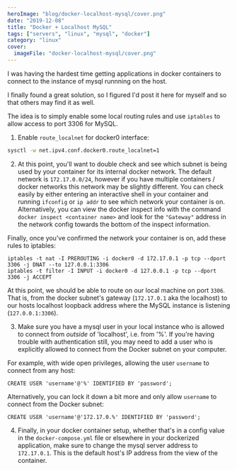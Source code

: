 ```yaml
---
heroImage: "blog/docker-localhost-mysql/cover.png"
date: "2019-12-08"
title: "Docker + Localhost MySQL"
tags: ["servers", "linux", "mysql", "docker"]
category: "linux"
cover:
  imageFile: "docker-localhost-mysql/cover.png"
---
```


I was having the hardest time getting applications in docker containers to connect to the instance of mysql runnning on the host.

I finally found a great solution, so I figured I'd post it here for myself and so that others may find it as well.

The idea is to simply enable some local routing rules and use `iptables` to allow access to port 3306 for MySQL.

1. Enable `route_localnet` for docker0 interface:

```bash
sysctl -w net.ipv4.conf.docker0.route_localnet=1
```

2. At this point, you'll want to double check and see which subnet is being used by your container for its internal docker network. The default network is `172.17.0.0/24`, however if you have multiple containers / docker networks this network may be slightly different. You can check easily by either entering an interactive shell in your container and running `ifconfig` or `ip addr` to see which network your container is on. Alternatively, you can view the docker inspect info with the command `docker inspect <container name>` and look for the `"Gateway"` address in the network config towards the bottom of the inspect information.

Finally, once you've confirmed the network your container is on, add these rules to iptables:

```
iptables -t nat -I PREROUTING -i docker0 -d 172.17.0.1 -p tcp --dport 3306 -j DNAT --to 127.0.0.1:3306
iptables -t filter -I INPUT -i docker0 -d 127.0.0.1 -p tcp --dport 3306 -j ACCEPT
```

At this point, we should be able to route on our local machine on port `3306`. That is, from the docker subnet's gateway (`172.17.0.1` aka the localhost) to our hosts localhost loopback address where the MySQL instance is listening (`127.0.0.1:3306`).

3. Make sure you have a mysql user in your local instance who is allowed to connect from _outside_ of 'localhost', i.e. from '%'. If you're having trouble with authentication still, you may need to add a user who is explicitly allowed to connect from the Docker subnet on your computer.

For example, with wide open privileges, allowing the user `username` to connect from any host:

```
CREATE USER 'username'@'%' IDENTIFIED BY 'password';
```

Alternatively, you can lock it down a bit more and only allow `username` to connect from the Docker subnet:

```
CREATE USER 'username'@'172.17.0.%' IDENTIFIED BY 'password';
```

4. Finally, in your docker container setup, whether that's in a config value in the `docker-compose.yml` file or elsewhere in your dockerized application, make sure to change the mysql server address to `172.17.0.1`. This is the default host's IP address from the view of the container.
